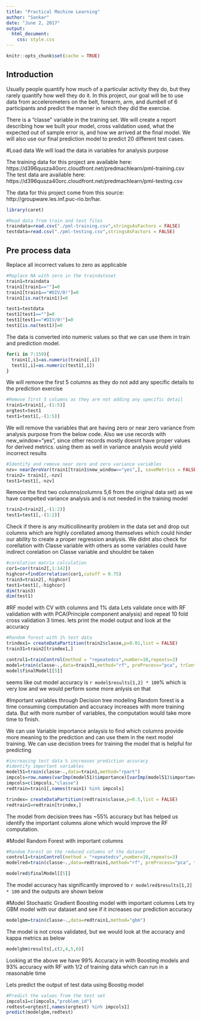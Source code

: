 ```yaml
---
title: "Practical Machine Learning"
author: "Sankar"
date: "June 2, 2017"
output:
  html_document:
    css: style.css
---
```


```r
knitr::opts_chunk$set(cache = TRUE)
```

## Introduction

Usually people quantify how much of a particular activity they do, but they rarely quantify how well they do it. In this project, our goal will be to use data from accelerometers on the belt, forearm, arm, and dumbell of 6 participants and predict the manner in which they did the exercise. 

There is a "classe" variable in the training set. We will create a report describing how we built your model, cross validation used, what the expected out of sample error is, and how we arrived at the final model. We will also use our final prediction model to predict 20 different test cases.


#Load data
We will load the data in variables for analysis purpose  
  
The training data for this project are available here:  
https://d396qusza40orc.cloudfront.net/predmachlearn/pml-training.csv  
The test data are available here:  
https://d396qusza40orc.cloudfront.net/predmachlearn/pml-testing.csv

The data for this project come from this source: http://groupware.les.inf.puc-rio.br/har.

```r
library(caret)

#Read data from train and test files
traindata=read.csv("./pml-training.csv",stringsAsFactors = FALSE)
testdata=read.csv("./pml-testing.csv",stringsAsFactors = FALSE)
```

## Pre process data
Replace all incorrect values to zero as applicable
```r
#Replace NA with zero in the traindataset
train1=traindata
train1[train1==""]=0
train1[train1=="#DIV/0!"]=0
train1[is.na(train1)]=0

test1=testdata
test1[test1==""]=0
test1[test1=="#DIV/0!"]=0
test1[is.na(test1)]=0
```

The data is converted into numeric values so that we can use them in train and prediction model.
```r
for(i in 7:159){
  train1[,i]=as.numeric(train1[,i])
  test1[,i]=as.numeric(test1[,i])
}
```

We will remove the first 5 columns as they do not add any specific details to the prediction exercise
```r
#Remove first 5 columns as they are not adding any specific detail
train1=train1[,-(1:5)]
orgtest=test1
test1=test1[,-(1:5)]
```

  
We will remove the variables that are having zero or near zero variance from analysis purpose from the below code. Also we use records with new_window="yes", since other records mostly doesnt have proper values for derived metrics. using them as well in variance analysis would yield incorrect results
```r
#Identify and remove near zero and zero variance variables
nzv= nearZeroVar(train1[train1$new_window=="yes",], saveMetrics = FALSE)
train2= train1[,-nzv]
test1=test1[,-nzv]
```

Remove the first two columns(columns 5,6 from the original data set) as we have compelted variance analysis and is not needed in the training model
```r
train2=train2[,-(1:2)]
test1=test1[,-(1:2)]
```


Check if there is any multicollinearity problem in the data set and drop out columns which are highly corellated among themselves which could hinder our ability to create a proper regression analysis. We didnt also check for corellation with Classe variable with others as some variables could have indirect corelation on Classe variable and shouldnt be taken
```r
#corelation matrix calculation
cor1=cor(train2[,1:142])
highcor=findCorrelation(cor1,cutoff = 0.75)
train3=train2[,-highcor]
test1=test1[,-highcor]
dim(train3)
dim(test1)
```

#RF model with CV with columns and 1% data
Lets validate once with RF validation with with PCA(Principle component analysis) and repeat 10 fold cross validation 3 times. lets print the model output and look at the accuracy
```r
#Random forest with 1% test data
trindex1= createDataPartition(train2$classe,p=0.01,list = FALSE)
train31=train2[trindex1,] 

control1=trainControl(method = "repeatedcv",number=10,repeats=3)
model=train(classe~.,data=train31,method="rf", preProcess="pca", trContrl=control1 )
model$finalModel[[5]]
```

seems like out model accuracy is `r model$results[1,2] * 100`% which is very low and we would perform some more anlysis on that  

#Important variables through Decision tree modeling
Random forest is a time consuming computation and accuracy increases with more training data. But with more number of variables, the computation would take more time to finish.  
  
We can use Variable importance anlaysis to find which columns provide more meaning to the prediction and can use them in the next model training. We can use decistion trees for training the model that is helpful for predicting 
```r
#increasing test data % increases prediction accuracy
#identify important variables
model51=train(classe~.,data=train1,method="rpart")
impcols=row.names(varImp(model51)$importance)[varImp(model51)$importance>0]
impcols=c(impcols,"classe")
redtrain=train1[,names(train1) %in% impcols]

trindex= createDataPartition(redtrain$classe,p=0.5,list = FALSE)
redtrain1=redtrain[trindex,]
```
The model from decision trees has ~55% accuracy but has helped us identify the important columns alone which would improve the RF computation.

#Model Random Forest with important columns

```r
#Random Forest on the reduced columns of the dataset
control1=trainControl(method = "repeatedcv",number=10,repeats=3)
modelred=train(classe~.,data=redtrain1,method="rf", preProcess="pca", trContrl=control1 )

modelred$finalModel[[5]]
```

The model accuracy has significantly improved to `r modelred$results[1,2] * 100` and the outputs are shown below

#Model Stochastic Gradient Boosting model with important columns
Lets try GBM model with our dataset and see if it increases our prediction accuracy

```r
modelgbm=train(classe~.,data=redtrain1,method="gbm")

```

The model is not cross validated, but we would look at the accuracy and kappa metrics as below
```r
modelgbm$results[,c(2,4,5,6)]
```

Looking at the above we have 99% Accuracy in with Boosting models and 93% accuracy with RF with 1/2 of training data which can run in a reasonable time

Lets predict the output of test data using Boostig model 
```r
#Predict the values from the test set
impcols1=c(impcols,"problem_id")
redtest=orgtest[,names(orgtest) %in% impcols1]
predict(modelgbm,redtest)
```
